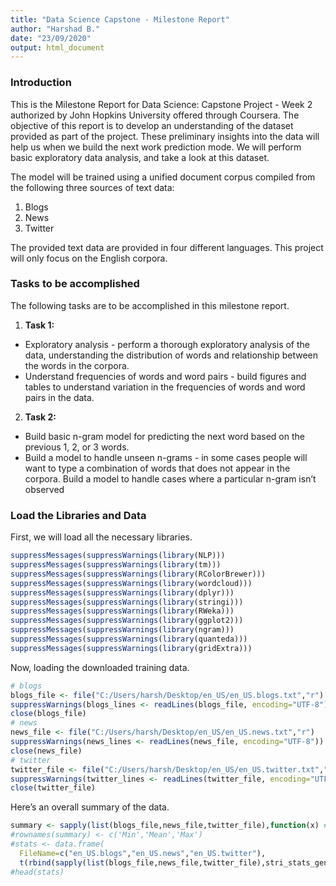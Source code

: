 ```yaml
---
title: "Data Science Capstone - Milestone Report"
author: "Harshad B."
date: "23/09/2020"
output: html_document
---
```


### Introduction

This is the Milestone Report for Data Science: Capstone Project - Week 2 authorized by John Hopkins University offered through Coursera. The objective of this report is to develop an understanding of the dataset provided as part of the project. These preliminary insights into the data will help us when we build the next work prediction mode. We will perform basic exploratory data analysis, and take a look at this dataset.

The model will be trained using a unified document corpus compiled from the
following three sources of text data:

1. Blogs
1. News
1. Twitter

The provided text data are provided in four different languages. This project
will only focus on the English corpora.

### Tasks to be accomplished

The following tasks are to be accomplished in this milestone report.

1. **Task 1:**
  * Exploratory analysis - perform a thorough exploratory analysis of the data, understanding the distribution of words and relationship between the words in the corpora.
  * Understand frequencies of words and word pairs - build figures and tables to understand variation in the frequencies of words and word pairs in the data.

2. **Task 2:**
  * Build basic n-gram model for predicting the next word based on the previous 1, 2, or 3 words.
  * Build a model to handle unseen n-grams - in some cases people will want to type a combination of words that does not appear in the corpora. Build a model to handle cases where a particular n-gram isn’t observed

### Load the Libraries and Data

First, we will load all the necessary libraries.

```r
suppressMessages(suppressWarnings(library(NLP)))
suppressMessages(suppressWarnings(library(tm)))
suppressMessages(suppressWarnings(library(RColorBrewer)))
suppressMessages(suppressWarnings(library(wordcloud)))
suppressMessages(suppressWarnings(library(dplyr)))
suppressMessages(suppressWarnings(library(stringi)))
suppressMessages(suppressWarnings(library(RWeka)))
suppressMessages(suppressWarnings(library(ggplot2)))
suppressMessages(suppressWarnings(library(ngram)))
suppressMessages(suppressWarnings(library(quanteda)))
suppressMessages(suppressWarnings(library(gridExtra)))
```

Now, loading the downloaded training data.

```r
# blogs
blogs_file <- file("C:/Users/harsh/Desktop/en_US/en_US.blogs.txt","r")
suppressWarnings(blogs_lines <- readLines(blogs_file, encoding="UTF-8"))
close(blogs_file)
# news
news_file <- file("C:/Users/harsh/Desktop/en_US/en_US.news.txt","r")
suppressWarnings(news_lines <- readLines(news_file, encoding="UTF-8"))
close(news_file)
# twitter
twitter_file <- file("C:/Users/harsh/Desktop/en_US/en_US.twitter.txt","r")
suppressWarnings(twitter_lines <- readLines(twitter_file, encoding="UTF-8"))
close(twitter_file)
```

Here's an overall summary of the data.

```r
summary <- sapply(list(blogs_file,news_file,twitter_file),function(x) #summary(stri_count_words(x))[c('Min.','Mean','Max.')])
#rownames(summary) <- c('Min','Mean','Max')
#stats <- data.frame(
  FileName=c("en_US.blogs","en_US.news","en_US.twitter"),      
  t(rbind(sapply(list(blogs_file,news_file,twitter_file),stri_stats_general)[c('Lines','Chars'),],  Words = sapply(list(blogs_file,news_file,twitter_file),stri_stats_latex)['Words',], summary)))
#head(stats)
```